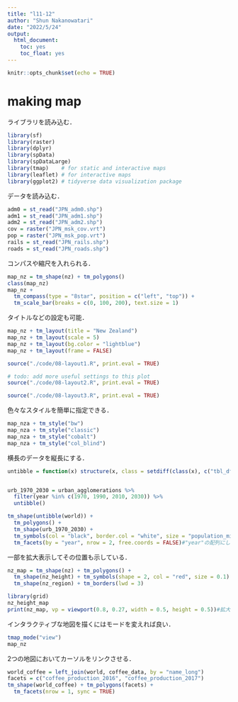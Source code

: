 ```yaml
---
title: "l11-12"
author: "Shun Nakanowatari"
date: "2022/5/24"
output:
  html_document:
    toc: yes
    toc_float: yes
---
```


```r
knitr::opts_chunk$set(echo = TRUE)
```

# making map
ライブラリを読み込む．
```r
library(sf)
library(raster)
library(dplyr)
library(spData)
library(spDataLarge)
library(tmap)    # for static and interactive maps
library(leaflet) # for interactive maps
library(ggplot2) # tidyverse data visualization package
```

データを読み込む．
```r
adm0 = st_read("JPN_adm0.shp")
adm1 = st_read("JPN_adm1.shp")
adm2 = st_read("JPN_adm2.shp")
cov = raster("JPN_msk_cov.vrt")
pop = raster("JPN_msk_pop.vrt")
rails = st_read("JPN_rails.shp")
roads = st_read("JPN_roads.shp")
```

コンパスや縮尺を入れられる．
```r
map_nz = tm_shape(nz) + tm_polygons()
class(map_nz)
map_nz + 
  tm_compass(type = "8star", position = c("left", "top")) +
  tm_scale_bar(breaks = c(0, 100, 200), text.size = 1)
```

タイトルなどの設定も可能．
```r
map_nz + tm_layout(title = "New Zealand")
map_nz + tm_layout(scale = 5)
map_nz + tm_layout(bg.color = "lightblue")
map_nz + tm_layout(frame = FALSE)
```

```r
source("./code/08-layout1.R", print.eval = TRUE)
```

```r
# todo: add more useful settings to this plot
source("./code/08-layout2.R", print.eval = TRUE)
```

```r
source("./code/08-layout3.R", print.eval = TRUE)
```

色々なスタイルを簡単に指定できる．
```r
map_nza + tm_style("bw")
map_nza + tm_style("classic")
map_nza + tm_style("cobalt")
map_nza + tm_style("col_blind")
```

横長のデータを縦長にする．
```r

untibble = function(x) structure(x, class = setdiff(class(x), c("tbl_df", "tbl")))


urb_1970_2030 = urban_agglomerations %>% 
  filter(year %in% c(1970, 1990, 2010, 2030)) %>% 
  untibble()

tm_shape(untibble(world)) +
  tm_polygons() +
  tm_shape(urb_1970_2030) +
  tm_symbols(col = "black", border.col = "white", size = "population_millions") +
  tm_facets(by = "year", nrow = 2, free.coords = FALSE)#"year"の配列にしたがって年ごとに地図を分けている．
```

一部を拡大表示してその位置も示している．
```r
nz_map = tm_shape(nz) + tm_polygons() +
  tm_shape(nz_height) + tm_symbols(shape = 2, col = "red", size = 0.1) + 
  tm_shape(nz_region) + tm_borders(lwd = 3) 

library(grid)
nz_height_map
print(nz_map, vp = viewport(0.8, 0.27, width = 0.5, height = 0.5))#拡大している位置を指し示す．
```

インタラクティブな地図を描くにはモードを変えれば良い．
```r
tmap_mode("view")
map_nz
```

2つの地図においてカーソルをリンクさせる．
```r
world_coffee = left_join(world, coffee_data, by = "name_long")
facets = c("coffee_production_2016", "coffee_production_2017")
tm_shape(world_coffee) + tm_polygons(facets) + 
  tm_facets(nrow = 1, sync = TRUE)
```

